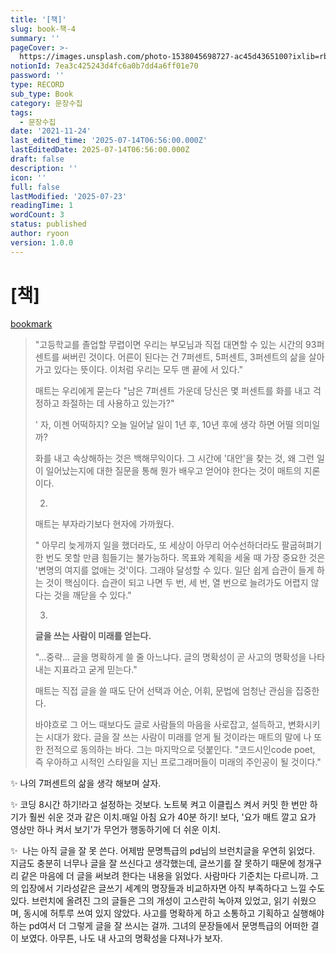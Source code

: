 ```yaml
---
title: '[책]'
slug: book-책-4
summary: ''
pageCover: >-
  https://images.unsplash.com/photo-1538045698727-ac45d4365100?ixlib=rb-4.0.3&q=85&fm=jpg&crop=entropy&cs=srgb
notionId: 7ea3c425243d4fc6a0b7dd4a6ff01e70
password: ''
type: RECORD
sub_type: Book
category: 문장수집
tags:
  - 문장수집
date: '2021-11-24'
last_edited_time: '2025-07-14T06:56:00.000Z'
lastEditedDate: 2025-07-14T06:56:00.000Z
draft: false
description: ''
icon: ''
full: false
lastModified: '2025-07-23'
readingTime: 1
wordCount: 3
status: published
author: ryoon
version: 1.0.0
---
```

# [책]


[bookmark](https://www.aladin.co.kr/shop/wproduct.aspx?ISBN=K232838895&start=pnaver_02)

> "고등학교를 졸업할 무렵이면 우리는 부모님과 직접 대면할 수 있는 시간의 93퍼센트를 써버린 것이다. 어른이 된다는 건 7퍼센트, 5퍼센트, 3퍼센트의 삶을 살아가고 있다는 뜻이다. 이처럼 우리는 모두 맨 끝에 서 있다."
>
> 매트는 우리에게 묻는다 "남은 7퍼센트 가운데 당신은 몇 퍼센트를 화를 내고 걱정하고 좌절하는 데 사용하고 있는가?"
>
>
> ' 자, 이젠 어떡하지? 오늘 일어날 일이 1년 후, 10년 후에 생각 하면 어떨 의미일까?
>
>
> 화를 내고 속상해하는 것은 백해무익이다. 그 시간에 '대안'을 찾는 것, 왜 그런 일이 일어났는지에 대한 질문을 통해 뭔가 배우고 얻어야 한다는 것이 매트의 지론이다.
>
>
> 2.
>
>
> 매트는 부자라기보다 현자에 가까웠다.
>
>
> " 아무리 늦게까지 일을 했더라도, 또 세상이 아무리 어수선하더라도 팔굽혀펴기 한 번도 못할 만큼 힘들기는 불가능하다. 목표와 계획을 세울 때 가장 중요한 것은 '변명의 여지를 없애는 것'이다. 그래야 달성할 수 있다. 일단 쉽게 습관이 들게 하는 것이 핵심이다. 습관이 되고 나면  두 번, 세 번, 열 번으로 늘려가도 어렵지 않다는 것을 깨닫을 수 있다."
>
>
>
>
> 3.
>
>
> **글을 쓰는 사람이 미래를 얻는다.**
>
>
> "...중략... 글을 명확하게 쓸 줄 아느냐다. 글의 명확성이 곧 사고의 명확성을 나타내는 지표라고 굳게 믿는다."
>
>
> 매트는 직접 글을 쓸 때도 단어 선택과 어순, 어휘, 문법에 엄청난 관심을 집중한다.
>
>
> 바야흐로 그 어느 때보다도 글로 사람들의 마음을 사로잡고, 설득하고, 변화시키는 시대가 왔다. 글을 잘 쓰는 사람이 미래를 얻게 될 것이라는 매트의 말에 나 또한 전적으로 동의하는 바다. 그는 마지막으로 덧붙인다. "코드시인code poet, 즉 우아하고 시적인 스타일을 지닌 프로그래머들이 미래의 주인공이 될 것이다."
>
>

✨ 나의 7퍼센트의 삶을 생각 해보며 살자.


✨ 코딩 8시간 하기!라고 설정하는 것보다. 노트북 켜고 이클립스 켜서 커밋 한 번만 하기가 훨씬 쉬운 것과 같은 이치.매일 아침 요가 40분 하기! 보다, '요가 매트 깔고 요가 영상만 하나 켜서 보기'가 무언가 행동하기에 더 쉬운 이치.


✨  나는 아직 글을 잘 못 쓴다. 어제밤 문명특급의 pd님의 브런치글을 우연히 읽었다. 지금도 충분히 너무나 글을 잘 쓰신다고 생각했는데,  글쓰기를 잘 못하기 때문에 청개구리 같은 마음에 더 글을 써보려 한다는 내용을 읽었다. 사람마다 기준치는 다르니까. 그의 입장에서 기라성같은 글쓰기 세계의 명장들과 비교하자면 아직 부족하다고 느낄 수도 있다. 브런치에 올려진 그의 글들은 그의 개성이 고스란히 녹아져 있었고, 읽기 쉬웠으며, 동시에 허투루 쓰여 있지 않았다. 사고를 명확하게 하고 소통하고 기획하고 실행해야 하는 pd여서 더 그렇게 글을 잘 쓰시는 걸까. 그녀의 문장들에서 문명특급의 어떠한 결이 보였다. 아무튼, 나도 내 사고의 명확성을 다져나가 보자.

